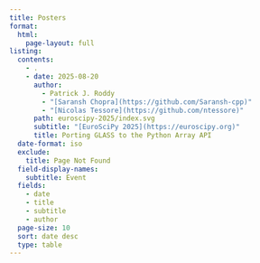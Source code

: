 ```yaml
---
title: Posters
format:
  html:
    page-layout: full
listing:
  contents:
    - .
    - date: 2025-08-20
      author:
        - Patrick J. Roddy
        - "[Saransh Chopra](https://github.com/Saransh-cpp)"
        - "[Nicolas Tessore](https://github.com/ntessore)"
      path: euroscipy-2025/index.svg
      subtitle: "[EuroSciPy 2025](https://euroscipy.org)"
      title: Porting GLASS to the Python Array API
  date-format: iso
  exclude:
    title: Page Not Found
  field-display-names:
    subtitle: Event
  fields:
    - date
    - title
    - subtitle
    - author
  page-size: 10
  sort: date desc
  type: table
---
```


